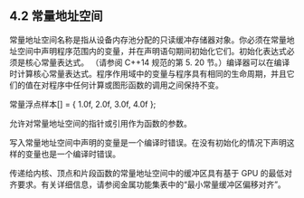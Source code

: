 ## 4.2 常量地址空间

常量地址空间名称是指从设备内存池分配的只读缓冲存储器对象。你必须在常量地址空间中声明程序范围内的变量，并在声明语句期间初始化它们。初始化表达式必须是核心常量表达式。 （请参阅 C++14 规范的第 5. 20 节。）编译器可以在编译时计算核心常量表达式。程序作用域中的变量与程序具有相同的生命周期，并且它们的值在对程序中任何计算或图形函数的调用之间保持不变。

常量浮点样本[] = { 1.0f, 2.0f, 3.0f, 4.0f };

允许对常量地址空间的指针或引用作为函数的参数。

写入常量地址空间中声明的变量是一个编译时错误。在没有初始化的情况下声明这样的变量也是一个编译时错误。

传递给内核、顶点和片段函数的常量地址空间中的缓冲区具有基于 GPU 的最低对齐要求。有关详细信息，请参阅金属功能集表中的“最小常量缓冲区偏移对齐”。
